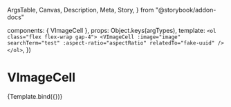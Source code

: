   ArgsTable,
  Canvas,
  Description,
  Meta,
  Story,
} from "@storybook/addon-docs"

<Meta title="Components/VImageCell" components={VImageCell} />

  components: { VImageCell },
  props: Object.keys(argTypes),
  template: `
    <ol class="flex flex-wrap gap-4">
      <VImageCell
        :image="image"
        searchTerm="test"
        :aspect-ratio="aspectRatio"
        relatedTo="fake-uuid"
      />
    </ol>
  `,
})

# VImageCell

<Description of={VImageCell} />

<ArgsTable of={VImageCell} />

<Canvas>
  <Story
    name="VImageCell"
    parameters={{
      viewport: { defaultViewport: "sm" },
    }}
    argTypes={{
      aspectRatio: {
        options: ["square", "intrinsic"],
        control: { type: "radio" },
      },
      image: {
        control: { type: "object" },
      },
    }}
    args={{
      aspectRatio: "intrinsic",
      image: { ...image, url: base64Image },
    }}
  >
    {Template.bind({})}
  </Story>
</Canvas>
